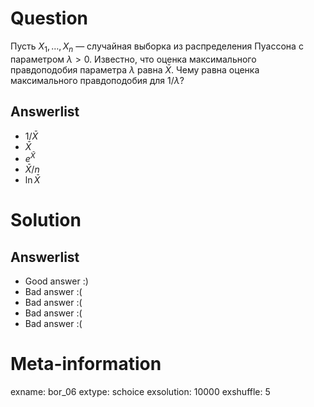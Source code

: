Question
========
  
Пусть $X_1, \, \ldots, \, X_n$ — случайная выборка из распределения Пуассона с параметром $\lambda > 0$. Известно, что оценка максимального правдоподобия параметра $\lambda$ равна $\bar{X}$. Чему равна оценка максимального правдоподобия для $1 / \lambda$?

Answerlist
----------

* $1 / \bar{X}$
* $\bar{X}$
* $e^{\bar{X}}$
* $\bar{X} / n$
* $\ln  \bar{X}$


Solution
========
  
Answerlist
----------
*  Good answer :)
*  Bad answer :(
*  Bad answer :(
*  Bad answer :(
*  Bad answer :(
        
Meta-information
================
exname: bor_06
extype: schoice
exsolution: 10000
exshuffle: 5